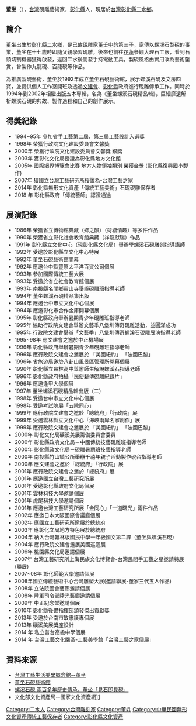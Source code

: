 '''董坐'''（{{bd|1953年||||}}），[[台灣|台灣]]硯雕藝術家，[[彰化縣|彰化縣]]人，現居於[[台灣|台灣]][[彰化縣|彰化縣]][[二水鄉|二水鄉]]。

==簡介==
董坐出生於[[彰化縣|彰化縣]][[二水鄉|二水鄉]]，是已故硯雕家[[董壬申|董壬申]]的第三子，家傳以螺溪石製硯的事業，董坐在十七歲時即隨父親學習硯雕，後來也前往[[花蓮縣|花蓮]]參觀大理石工廠，看到石頭切割機器獲得啟發，返回二水後開發手持電動工具，製硯風格由實用改為藝術鑒賞，曾製作九龍硯、百龍硯等作品。

為推廣製硯藝術，董坐於1992年成立董坐石硯藝術館，展示螺溪石硯及文房四寶，並提供個人工作室開班及透過[[文建會|文建會]]、[[彰化縣|彰化縣]]政府進行硯雕傳承工作。同時於1994年到2002年相繼出版五本專輯，名為《董坐螺溪石硯精品輯》，巨細靡遺解析螺溪石硯的典故、製作過程和自己的創作展示。

==得獎紀錄== 
*1994~95年 參加省手工藝第二屆、第三屆工藝設計入選獎
*1998年 榮獲行政院文化建設委員會文馨獎
*2000年 榮獲行政院文化建設委員會文馨獎 銀獎
*2003年 獲彰化文化局授證為彰化縣地方文化館
*2005年 國際網界博覽會比賽 地方人物領袖類別 榮獲金獎 (彰化縣復興國小製作)
*2007年 獲國立台灣工藝研究所授證為-台灣工藝之家
*2014年 彰化縣無形文化資產「傳統工藝美術」石硯硯雕保存者
*2018 年 彰化縣政府「傳統藝師」認證通過

==展演記錄== 
*1986年 榮獲省立博物館典藏（鄉之韻）（荷塘情趣）等多件作品  
*1990年 榮獲省立彰化社會教育館典藏（祥龍獻瑞）作品  
*1991年 彰化縣立文化中心（現彰化縣文化局）舉辦學螺溪石硯雕刻指導講師  
*1992年 受邀於彰化縣立文化中心特展  
*1992年 董坐石硯藝術館開幕  
*1992年 應邀台中縣豐原太平洋百貨公司個展  
*1993年 參加國際傳統工藝大展
*1993年 受邀於省立社會教育館個展  
*1993年 南投縣名間鄉靈山寺舉辦硯雕班指導老師    
*1994年 董坐螺溪石硯精品集出版  
*1994年 應邀台中市立文化中心個展  
*1994年 應邀彰化市合作金庫開幕個展
*1995年 彰化縣政府舉辦暑期青少年硯雕班指導老師  
*1995年 協助行政院文建會舉辦文藝季八堡圳傳奇硯雕活動，並圓滿成功  
*1995年 行政院文建會舉辦「文藝季」八堡圳傳奇螺溪石硯雕展演指導老師  
*1995~98年 應文建會之邀於中正機場展  
*1996年 彰化縣政府舉辦暑期青少年硯雕班指導老師  
*1996年 應行政院文建會之邀展於 「美國紐約」 「法國巴黎」  
*1996年 省旅遊局邀於八卦山風景區管理所開幕個展  
*1996年 彰化縣立員林高中舉辦師生解說螺溪石指導老師  
*1996年 彰化縣政府拍攝「民俗薪傳硯雕紀錄片」
*1996年 應邀逢甲大學個展  
*1997年 董坐螺溪石硯精品輯出版（二）  
*1998年 受邀台中市立文化中心個展  
*1998年 受邀考試院展「五院同心」
*1999年 應行政院文建會之邀於「總統府」「行政院」展  
*1999年 受邀雲林縣立文化中心「海峽兩岸名家創作」展  
*1999年 應行政院文建會之邀展於 「美國紐約」 「法國巴黎」  
*2000年 彰化文化局礦溪美展籌備委員會委員  
*2000年 彰化縣政府文化局－中國傳統技藝硯雕班指導老師  
*2000年 彰化縣政文化局－硯雕暑期班技藝指導老師  
*2000年 南投縣竹山鎮公所舉辦千禧年親子活動製作硯台指導老師  
*2000年 應文建會之邀於「總統府」「行政院」展  
*2001年 應行政院文建會之邀於「總統府」展  
*2001年 應邀國立台灣工藝研究所展  
*2001年 受邀彰化縣政府文化局個展  
*2001年 雲林科技大學邀請個展
*2001年 虎尾科技大學邀請個展
*2001年 應邀台灣工藝研究所展「金同心」「一道曙光」兩件作品
*2002年 應邀日本大阪國際會議廳個展
*2002年 應國立工藝研究所邀展於總統府
*2003年 應彰化文局地方特色展於總統府
*2004年 納入台灣翰林版國民中學一年級國文第二課（董坐與螺溪石硯）
*2004年 應行政院文建會邀展美國巡迴展
*2006年 桃園縣文化局邀請個展
*2007年 台灣工藝研究所上海民族文化博覽會-台灣民間手工藝之星邀請特展(聯展)
*2007~08年 彰化師範大學邀請個展
*2008年國立傳統藝術中心台灣雕塑大展(邀請聯展-董家三代五人作品)
*2008年 立法院國會藝廊邀請個展
*2008年 陸軍司令部陸光藝廊邀請個展
*2009年 中正紀念堂邀請個展
*2010年 彰化縣後備指揮部頒發傑出貢獻獎 
*2013年 受邀於台南市敏惠護專個展 
*2013年 磺溪美展獎座設計
*2014 年 私立普台高級中學個展 
*2014 年  台灣工藝文化園區-工藝美學館「台灣工藝之家個展」

== 資料來源 ==
* [http://www2.ntcri.gov.tw/tlc/html/workshop-d.asp?id=48 台灣工藝生活美學概念館--董坐]{{dead link|date=2018年4月 |bot=InternetArchiveBot |fix-attempted=yes }}
* [http://www.tungtso.com/ 董坐石硯藝術館]
* [https://smiletaiwan.cw.com.tw/article/1147 螺溪石硯 兩百多年歷史傳承，董坐「見石即見硯」]
*文化部文化資產局--國家文化資產網][https://nchdb.boch.gov.tw/assets/overview/traditionalCraft/20150106000002]

[[Category:二水人|Category:二水人]]
[[Category:台灣雕刻家|Category:台灣雕刻家]]
[[Category:董姓|Category:董姓]]
[[Category:中華民國無形文化資產傳統工藝保存者|Category:中華民國無形文化資產傳統工藝保存者]]
[[Category:彰化縣文化資產|Category:彰化縣文化資產]]